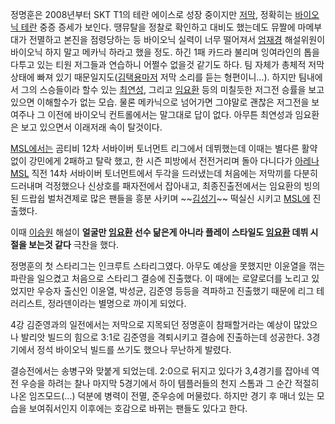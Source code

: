 정명훈은 2008년부터 SKT T1의 테란 에이스로 성장 중이지만 [[저막]], 정확히는 [[바이오닉 테란]] 중증 증세가 보인다. 땡뮤탈을 정찰로 확인하고 대비도 했는데도 뮤짤에 마메부대가 전멸하고 본진을 점령당하는 등 바이오닉 실력이 너무 떨어져서 [[엄재경]] 해설위원이 바이오닉 하지 말고 메카닉 하라고 했을 정도. 하긴 1패 카드라 불리며 잉여라인의 톱을 다투고 있는 티원 저그들과 연습하니 어쩔수 없을것 같기도 하다. 팀 자체가 총체적 저막 상태에 빠져 있기 때문일지도([[김택용]]마저 저막 소리를 듣는 형편이니...). 하지만 팀내에서 그의 스승들이라 할수 있는 [[최연성]], 그리고 [[임요환]] 등의 미칠듯한 저그전 승률을 보고 있으면 이해할수가 없는 모습. 물론 메카닉으로 넘어가면 그야말로 괜찮은 저그전을 보여주나 그 이전에 바이오닉 컨트롤에서는 말그대로 답이 없다. 아무튼 최연성과 임요환은 보고 있으면서 이래저래 속이 탈것이다.
 
[[MSL]]에서는 곰티비 12차 서바이버 토너먼트 리그에서 데뷔했는데 이때는 별다른 활약없이 강민에게 2패하고 탈락 했고, 한 시즌 피방에서 전전거리며 돌아 다니다가 [[아레나 MSL]] 직전 14차 서바이버 토너먼트에서 두각을 드러냈는데 처음에는 저막끼를 다분히 드러내며 걱정했으나 신상호를 패자전에서 잡아내고, 최종진출전에서는 임요환의 빙의된 드랍쉽 벌처견제로 많은 팬들을 흥분 사키며 ~~[[김성기]]~~ 떡실신 시키고 [[MSL]]에 진출했다.

이때 [[이승원]] 해설이 '''얼굴만 [[임요환]] 선수 닮은게 아니라 플레이 스타일도 [[임요환]] 데뷔 시절을 보는것 같다''' 극찬을 했다.

정명훈의 첫 스타리그는 인크루트 스타리그였다. 아무도 예상을 못했지만 이윤열을 꺾는 파란을 일으켰고 처음으로 스타리그 결승에 진출했다. 이 때에는 로얄로더를 노리고 있었지만 우승자 출신인 이윤열, 박성균, 김준영 등등을 격파하고 진출했기 때문에 리그 테러리스트, 정라덴이라는 별명으로 까이게 되었다.

4강 김준영과의 일전에서는 저막으로 지목되던 정명훈이 참패할거라는 예상이 많았으나 발리앗 빌드의 힘으로 3:1로 김준영을 격퇴시키고 결승에 진출하는데 성공한다. 3경기에서 정석 바이오닉 빌드를 쓰기도 했으나 무난하게 발렸다.

결승전에서는 송병구와 맞붙게 되었는데. 2:0으로 뒤지고 있다가 3,4경기를 잡아네 역전 우승을 하려는 찰나 마지막 5경기에서 하이 템플러들의 천지 스톰과 그 순간 적절히 나온 임즈모드(...) 덕분에 병력이 전멸, 준우승에 머물렀다. 하지만 경기 후 매너 있는 모습을 보여줘서인지 이후에는 호감으로 바뀌는 팬들도 있다고 한다.
